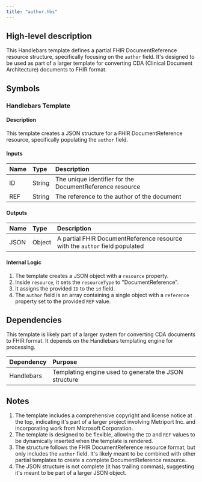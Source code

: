 ```yaml
---
title: "author.hbs"
---
```


## High-level description
This Handlebars template defines a partial FHIR DocumentReference resource structure, specifically focusing on the `author` field. It's designed to be used as part of a larger template for converting CDA (Clinical Document Architecture) documents to FHIR format.

## Symbols

### Handlebars Template
#### Description
This template creates a JSON structure for a FHIR DocumentReference resource, specifically populating the `author` field.

#### Inputs
| Name | Type | Description |
|:-----|:-----|:------------|
| ID | String | The unique identifier for the DocumentReference resource |
| REF | String | The reference to the author of the document |

#### Outputs
| Name | Type | Description |
|:-----|:-----|:------------|
| JSON | Object | A partial FHIR DocumentReference resource with the `author` field populated |

#### Internal Logic
1. The template creates a JSON object with a `resource` property.
2. Inside `resource`, it sets the `resourceType` to "DocumentReference".
3. It assigns the provided `ID` to the `id` field.
4. The `author` field is an array containing a single object with a `reference` property set to the provided `REF` value.

## Dependencies
This template is likely part of a larger system for converting CDA documents to FHIR format. It depends on the Handlebars templating engine for processing.

| Dependency | Purpose |
|:-----------|:--------|
| Handlebars | Templating engine used to generate the JSON structure |

## Notes
1. The template includes a comprehensive copyright and license notice at the top, indicating it's part of a larger project involving Metriport Inc. and incorporating work from Microsoft Corporation.
2. The template is designed to be flexible, allowing the `ID` and `REF` values to be dynamically inserted when the template is rendered.
3. The structure follows the FHIR DocumentReference resource format, but only includes the `author` field. It's likely meant to be combined with other partial templates to create a complete DocumentReference resource.
4. The JSON structure is not complete (it has trailing commas), suggesting it's meant to be part of a larger JSON object.